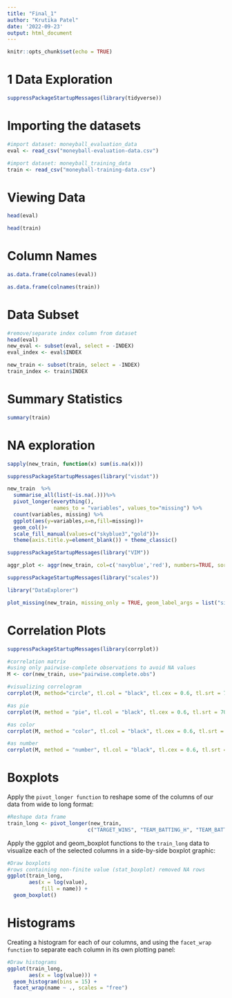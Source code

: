 ```yaml
---
title: "Final_1"
author: "Krutika Patel"
date: '2022-09-23'
output: html_document
---
```


```r
knitr::opts_chunk$set(echo = TRUE)
```

# 1 Data Exploration

```r
suppressPackageStartupMessages(library(tidyverse))
```


# Importing the datasets
```r
#import dataset: moneyball_evaluation_data
eval <- read_csv("moneyball-evaluation-data.csv")
```

```r
#import dataset: moneyball_training_data
train <- read_csv("moneyball-training-data.csv")
```

# Viewing Data
```r
head(eval)
```

```r
head(train)
```

# Column Names
```r
as.data.frame(colnames(eval))
```

```r
as.data.frame(colnames(train))
```

# Data Subset
```r
#remove/separate index column from dataset
head(eval)
new_eval <- subset(eval, select = -INDEX)
eval_index <- eval$INDEX
```

```r
new_train <- subset(train, select = -INDEX)
train_index <- train$INDEX
```

# Summary Statistics
```r
summary(train)
```

# NA exploration
```r
sapply(new_train, function(x) sum(is.na(x)))
```

```r
suppressPackageStartupMessages(library("visdat"))
```

```r
new_train  %>%
  summarise_all(list(~is.na(.)))%>%
  pivot_longer(everything(),
               names_to = "variables", values_to="missing") %>%
  count(variables, missing) %>%
  ggplot(aes(y=variables,x=n,fill=missing))+
  geom_col()+
  scale_fill_manual(values=c("skyblue3","gold"))+
  theme(axis.title.y=element_blank()) + theme_classic()

```

```r
suppressPackageStartupMessages(library("VIM"))
```

```r
aggr_plot <- aggr(new_train, col=c('navyblue','red'), numbers=TRUE, sortVars=TRUE, labels=names(new_train), cex.axis=.48, gap=2, ylab=c("Histogram of missing data","Pattern"))
```

```r
suppressPackageStartupMessages(library("scales"))
```


```r
library("DataExplorer")
```


```r
plot_missing(new_train, missing_only = TRUE, geom_label_args = list("size" = 3, "label.padding" = unit(0.1, "lines")))
```

# Correlation Plots
```r
suppressPackageStartupMessages(library(corrplot))
```


```r
#correlation matrix
#using only pairwise-complete observations to avoid NA values
M <- cor(new_train, use="pairwise.complete.obs")

#visualizing correlogram
corrplot(M, method="circle", tl.col = "black", tl.cex = 0.6, tl.srt = 70)

#as pie
corrplot(M, method = "pie", tl.col = "black", tl.cex = 0.6, tl.srt = 70 )

#as color
corrplot(M, method = "color", tl.col = "black", tl.cex = 0.6, tl.srt = 70)

#as number
corrplot(M, method = "number", tl.col = "black", tl.cex = 0.6, tl.srt = 70)
```

# Boxplots

Apply the `pivot_longer function` to reshape some of the columns of our data from wide to long format:
```r
#Reshape data frame
train_long <- pivot_longer(new_train,
                          c("TARGET_WINS", "TEAM_BATTING_H", "TEAM_BATTING_2B", "TEAM_BATTING_3B", "TEAM_BATTING_HR", "TEAM_BATTING_BB", "TEAM_BATTING_SO", "TEAM_BASERUN_SB", "TEAM_BASERUN_CS", "TEAM_BATTING_HBP", "TEAM_PITCHING_H", "TEAM_PITCHING_HR", "TEAM_PITCHING_BB", "TEAM_PITCHING_SO", "TEAM_FIELDING_E", "TEAM_FIELDING_DP"))
```


Apply the ggplot and geom_boxplot functions to the `train_long` data to visualize each of the selected columns in a side-by-side boxplot graphic:
```r
#Draw boxplots
#rows containing non-finite value (stat_boxplot) removed NA rows
ggplot(train_long, 
       aes(x = log(value),
           fill = name)) +
  geom_boxplot()
```

# Histograms

Creating a histogram for each of our columns, and using the `facet_wrap function` to separate each column in its own plotting panel:

```r
#Draw histograms
ggplot(train_long, 
       aes(x = log(value))) +
  geom_histogram(bins = 15) +
  facet_wrap(name ~ ., scales = "free")
```

